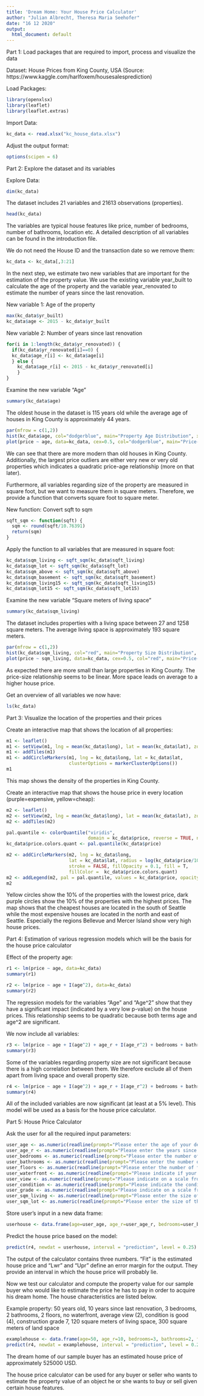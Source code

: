 ---
title: 'Dream Home: Your House Price Calculator'
author: "Julian Albrecht, Theresa Maria Seehofer"
date: "16 12 2020"
output:
  html_document: default
---

Part 1: Load packages that are required to import, process and visualize the data

Dataset: House Prices from King County, USA
(Source: https://www.kaggle.com/harlfoxem/housesalesprediction)

Load Packages:
```{r}
library(openxlsx)
library(leaflet)
library(leaflet.extras)
```

Import Data:
```{r}
kc_data <- read.xlsx("kc_house_data.xlsx")
```

Adjust the output format:
```{r}
options(scipen = 6)
```


Part 2: Explore the dataset and its variables

Explore Data:
```{r}
dim(kc_data)
```
The dataset includes 21 variables and 21613 observations (properties).

```{r}
head(kc_data)
```
The variables are typical house features like price, number of bedrooms, number of bathrooms, location etc. A detailed description of all variables can be found in the introduction file.

We do not need the House ID and the transaction date so we remove them:
```{r}
kc_data <- kc_data[,3:21]
```

In the next step, we estimate two new variables that are important for the estimation of the property value. We use the existing variable year_built to calculate the age of the property and the variable year_renovated to estimate the number of years since the last renovation.

New variable 1: Age of the property
```{r}
max(kc_data$yr_built)
kc_data$age <- 2015 - kc_data$yr_built
```

New variable 2: Number of years since last renovation
```{r}
for(i in 1:length(kc_data$yr_renovated)) {
  if(kc_data$yr_renovated[i]==0) {
  kc_data$age_r[i] <- kc_data$age[i]
  } else {
    kc_data$age_r[i] <- 2015 - kc_data$yr_renovated[i]
    }
}
```

Examine the new variable "Age"
```{r}
summary(kc_data$age)
```
The oldest house in the dataset is 115 years old while the average age of houses in King County is approximately 44 years.

```{r}
par(mfrow = c(1,2))
hist(kc_data$age, col="dodgerblue", main="Property Age Distribution", xlab="Property Age")
plot(price ~ age, data=kc_data, cex=0.5, col="dodgerblue", main="Price-Age Relationship", xlab="Property Age", ylab="Property Price")
```

We can see that there are more modern than old houses in King County. Additionally, the largest price outliers are either very new or very old properties which indicates a quadratic price-age relationship (more on that later).


Furthermore, all variables regarding size of the property are measured in square foot, but we want to measure them in square meters. Therefore, we provide a function that converts square foot to square meter.

New function: Convert sqft to sqm
```{r}
sqft_sqm <- function(sqft) {
  sqm <- round(sqft/10.76391)
  return(sqm)
}
```

Apply the function to all variables that are measured in square foot:
```{r}
kc_data$sqm_living <- sqft_sqm(kc_data$sqft_living)
kc_data$sqm_lot <- sqft_sqm(kc_data$sqft_lot)
kc_data$sqm_above <- sqft_sqm(kc_data$sqft_above)
kc_data$sqm_basement <- sqft_sqm(kc_data$sqft_basement)
kc_data$sqm_living15 <- sqft_sqm(kc_data$sqft_living15)
kc_data$sqm_lot15 <- sqft_sqm(kc_data$sqft_lot15)
```

Examine the new variable "Square meters of living space"
```{r}
summary(kc_data$sqm_living)
```
The dataset includes properties with a living space between 27 and 1258 square meters. The average living space is approximately 193 square meters. 

```{r}
par(mfrow = c(1,2))
hist(kc_data$sqm_living, col="red", main="Property Size Distribution", xlab="Square Meters")
plot(price ~ sqm_living, data=kc_data, cex=0.5, col="red", main="Price-Size Relationship", xlab="Property Size", ylab="Property Price")
```

As expected there are more small than large properties in King County. The price-size relationship seems to be linear. More space leads on average to a higher house price.

Get an overview of all variables we now have:
```{r}
ls(kc_data)
```


Part 3: Visualize the location of the properties and their prices

Create an interactive map that shows the location of all properties:
```{r}
m1 <- leaflet()
m1 <- setView(m1, lng = mean(kc_data$long), lat = mean(kc_data$lat), zoom = 10)
m1 <- addTiles(m1)
m1 <- addCircleMarkers(m1, lng = kc_data$long, lat = kc_data$lat,
                       clusterOptions = markerClusterOptions())
m1
```
This map shows the density of the properties in King County. 

Create an interactive map that shows the house price in every location (purple=expensive, yellow=cheap):
```{r}
m2 <- leaflet()
m2 <- setView(m2, lng = mean(kc_data$long), lat = mean(kc_data$lat), zoom = 10)
m2 <- addTiles(m2)

pal.quantile <- colorQuantile("viridis", 
                              domain = kc_data$price, reverse = TRUE, n = 10)
kc_data$price.colors.quant <- pal.quantile(kc_data$price)

m2 <- addCircleMarkers(m2, lng = kc_data$long,
                       lat = kc_data$lat, radius = log(kc_data$price/1000),
                       stroke = FALSE, fillOpacity = 0.1, fill = T, 
                       fillColor =  kc_data$price.colors.quant) 
m2 <- addLegend(m2, pal = pal.quantile, values = kc_data$price, opacity = 1, title = "House Prices")
m2
```
Yellow circles show the 10% of the properties with the lowest price, dark purple circles show the 10% of the properties with the highest prices. The map shows that the cheapest houses are located in the south of Seattle while the most expensive houses are located in the north and east of Seattle. Especially the regions Bellevue and Mercer Island show very high house prices. 


Part 4: Estimation of various regression models which will be the basis for the house price calculator

Effect of the property age:
```{r}
r1 <- lm(price ~ age, data=kc_data)
summary(r1)

r2 <- lm(price ~ age + I(age^2), data=kc_data)
summary(r2)
```
The regression models for the variables "Age" and "Age^2" show that they have a significant impact (indicated by a very low p-value) on the house prices. This relationship seems to be quadratic because both terms age and age^2 are significant. 

We now include all variables:
```{r}
r3 <- lm(price ~ age + I(age^2) + age_r + I(age_r^2) + bedrooms + bathrooms + floors + waterfront + view + condition + grade + sqm_living + sqm_lot + sqm_above + sqm_basement + sqm_living15 + sqm_lot15, data=kc_data)
summary(r3)
```
Some of the variables regarding property size are not significant because there is a high correlation between them. We therefore exclude all of them apart from living space and overall property size. 

```{r}
r4 <- lm(price ~ age + I(age^2) + age_r + I(age_r^2) + bedrooms + bathrooms + floors + waterfront + view + condition + grade + sqm_living + sqm_lot, data=kc_data)
summary(r4)
```
All of the included variables are now significant (at least at a 5% level). This model will be used as a basis for the house price calculator. 


Part 5: House Price Calculator

Ask the user for all the required input parameters:
```{r}
user_age <- as.numeric(readline(prompt="Please enter the age of your desired property in years: "))
user_age_r <- as.numeric(readline(prompt="Please enter the years since the last renovation: "))
user_bedrooms <- as.numeric(readline(prompt="Please enter the number of bedrooms: "))
user_bathrooms <- as.numeric(readline(prompt="Please enter the number of bathrooms: "))
user_floors <- as.numeric(readline(prompt="Please enter the number of floors: "))
user_waterfront <- as.numeric(readline(prompt="Please indicate if your desired property is located at the waterfront (1 for yes, 0 for no): "))
user_view <- as.numeric(readline(prompt="Please indicate on a scale from 0 to 4 how good the view from your property is (0 = no view, 4 = perfect view): "))
user_condition <- as.numeric(readline(prompt="Please indicate the condition of the house on a scale from 1 to 5 (1 = bad, 5 = perfect): "))
user_grade <- as.numeric(readline(prompt="Please indicate on a scale from 1 to 13 how good the building construction and design are (1 = bad, 7 = average, 13 = perfect): "))
user_sqm_living <- as.numeric(readline(prompt="Please enter the size of the interior living space in square meters: "))
user_sqm_lot <- as.numeric(readline(prompt="Please enter the size of the overall land space in square meters: "))
```

Store user's input in a new data frame:
```{r}
userhouse <- data.frame(age=user_age, age_r=user_age_r, bedrooms=user_bedrooms, bathrooms=user_bathrooms, floors=user_floors, waterfront=user_waterfront, view=user_view, condition=user_condition, grade=user_grade, sqm_living=user_sqm_living, sqm_lot=user_sqm_lot)
```

Predict the house price based on the model:
```{r}
predict(r4, newdat = userhouse, interval = "prediction", level = 0.25)
```
The output of the calculator contains three numbers. "Fit" is the estimated house price and "Lwr" and "Upr" define an error margin for the output. They provide an interval in which the house price will probably lie. 


Now we test our calculator and compute the property value for our sample buyer who would like to estimate the price he has to pay in order to acquire his dream home. The house characteristics are listed below. 

Example property: 50 years old, 10 years since last renovation, 3 bedrooms, 2 bathrooms, 2 floors, no waterfront, average view (2), condition is good (4), construction grade 7, 120 square meters of living space, 300 square meters of land space
```{r}
examplehouse <- data.frame(age=50, age_r=10, bedrooms=3, bathrooms=2, floors=2, waterfront=0, view=2, condition=4, grade=7, sqm_living=120, sqm_lot=300)
predict(r4, newdat = examplehouse, interval = "prediction", level = 0.25)
```

The dream home of our sample buyer has an estimated house price of approximately 525000 USD. 

The house price calculator can be used for any buyer or seller who wants to estimate the property value of an object he or she wants to buy or sell given certain house features.

